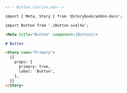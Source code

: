 ```md
<!-- Button.stories.mdx-->

import { Meta, Story } from '@storybook/addon-docs';

import Button from './Button.svelte';

<Meta title="Button" component={Button}/>

# Button

<Story name="Primary">
  {{
    props: {
      primary: true,
      label: 'Button',
    },
  }}
</Story>
```